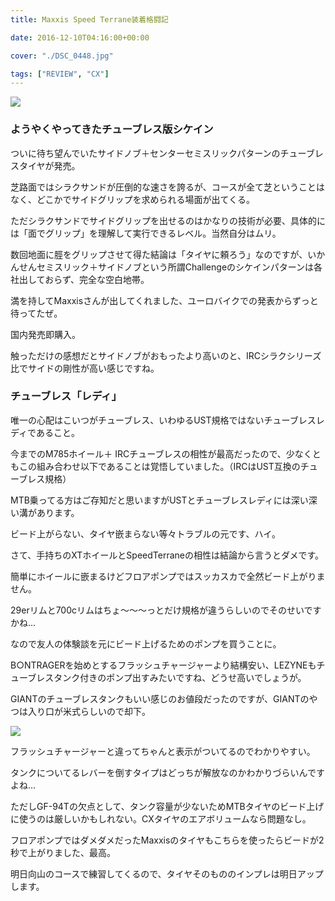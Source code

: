 ---
title: Maxxis Speed Terrane装着格闘記

date: 2016-12-10T04:16:00+00:00

cover: "./DSC_0448.jpg"

tags: ["REVIEW", "CX"]
---

![ ](./DSC_0448.jpg)

### ようやくやってきたチューブレス版シケイン

ついに待ち望んでいたサイドノブ＋センターセミスリックパターンのチューブレスタイヤが発売。

<Amzn asin="B01M8LR2G6" />

芝路面ではシラクサンドが圧倒的な速さを誇るが、コースが全て芝ということはなく、どこかでサイドグリップを求められる場面が出てくる。

ただシラクサンドでサイドグリップを出せるのはかなりの技術が必要、具体的には「面でグリップ」を理解して実行できるレベル。当然自分はムリ。

数回地面に脛をグリップさせて得た結論は「タイヤに頼ろう」なのですが、いかんせんセミスリック＋サイドノブという所謂Challengeのシケインパターンは各社出しておらず、完全な空白地帯。

満を持してMaxxisさんが出してくれました、ユーロバイクでの発表からずっと待ってたぜ。

国内発売即購入。

触っただけの感想だとサイドノブがおもったより高いのと、IRCシラクシリーズ比でサイドの剛性が高い感じですね。

### チューブレス「レディ」

唯一の心配はこいつがチューブレス、いわゆるUST規格ではないチューブレスレディであること。

今までのM785ホイール＋ IRCチューブレスの相性が最高だったので、少なくともこの組み合わせ以下であることは覚悟していました。（IRCはUST互換のチューブレス規格）

MTB乗ってる方はご存知だと思いますがUSTとチューブレスレディには深い深い溝があります。

ビード上がらない、タイヤ嵌まらない等々トラブルの元です、ハイ。

さて、手持ちのXTホイールとSpeedTerraneの相性は結論から言うとダメです。

簡単にホイールに嵌まるけどフロアポンプではスッカスカで全然ビード上がりません。

29erリムと700cリムはちょ～～～っとだけ規格が違うらしいのでそのせいですかね…

なので友人の体験談を元にビード上げるためのポンプを買うことに。

B○NTRAGERを始めとするフラッシュチャージャーより結構安い、LEZYNEもチューブレスタンク付きのポンプ出すみたいですね、どうせ高いでしょうが。

GIANTのチューブレスタンクもいい感じのお値段だったのですが、GIANTのやつは入り口が米式らしいので却下。

![ ](./DSC_0449.jpg)

フラッシュチャージャーと違ってちゃんと表示がついてるのでわかりやすい。

タンクについてるレバーを倒すタイプはどっちが解放なのかわかりづらいんですよね…

ただしGF-94Tの欠点として、タンク容量が少ないためMTBタイヤのビード上げに使うのは厳しいかもしれない。CXタイヤのエアボリュームなら問題なし。

フロアポンプではダメダメだったMaxxisのタイヤもこちらを使ったらビードが2秒で上がりました、最高。

明日向山のコースで練習してくるので、タイヤそのもののインプレは明日アップします。

<Amzn asin="B01JG277DA" />
